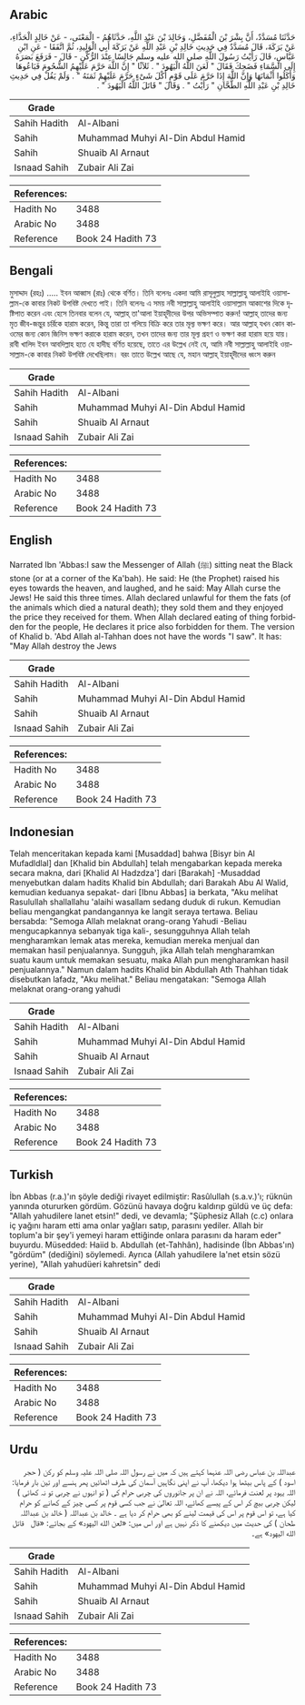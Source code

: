 ## Arabic


<div dir="rtl" lang="ar" style={{fontSize:'larger',backgroundColor:'#f8f9fa',padding:20}}>
حَدَّثَنَا مُسَدَّدٌ، أَنَّ بِشْرَ بْنَ الْمُفَضَّلِ، وَخَالِدَ بْنَ عَبْدِ اللَّهِ، حَدَّثَاهُمُ - الْمَعْنَى، - عَنْ خَالِدٍ الْحَذَّاءِ، عَنْ بَرَكَةَ، قَالَ مُسَدَّدٌ فِي حَدِيثِ خَالِدِ بْنِ عَبْدِ اللَّهِ عَنْ بَرَكَةَ أَبِي الْوَلِيدِ، ثُمَّ اتَّفَقَا - عَنِ ابْنِ عَبَّاسٍ، قَالَ رَأَيْتُ رَسُولَ اللَّهِ صلى الله عليه وسلم جَالِسًا عِنْدَ الرُّكْنِ - قَالَ - فَرَفَعَ بَصَرَهُ إِلَى السَّمَاءِ فَضَحِكَ فَقَالَ ‏"‏ لَعَنَ اللَّهُ الْيَهُودَ ‏"‏ ‏.‏ ثَلاَثًا ‏"‏ إِنَّ اللَّهَ حَرَّمَ عَلَيْهِمُ الشُّحُومَ فَبَاعُوهَا وَأَكَلُوا أَثْمَانَهَا وَإِنَّ اللَّهَ إِذَا حَرَّمَ عَلَى قَوْمٍ أَكْلَ شَىْءٍ حَرَّمَ عَلَيْهِمْ ثَمَنَهُ ‏"‏ ‏.‏ وَلَمْ يَقُلْ فِي حَدِيثِ خَالِدِ بْنِ عَبْدِ اللَّهِ الطَّحَّانِ ‏"‏ رَأَيْتُ ‏"‏ ‏.‏ وَقَالَ ‏"‏ قَاتَلَ اللَّهُ الْيَهُودَ ‏"‏ ‏.‏
</div>
<div style={{backgroundColor:'#f8f9fa',padding:20, marginBottom: 10}}><table> <thead> <tr> <th>Grade</th> <th></th> </tr> </thead> <tbody> <tr><td>Sahih Hadith</td><td>Al-Albani</td></tr><tr><td>Sahih</td><td>Muhammad Muhyi Al-Din Abdul Hamid</td></tr><tr><td>Sahih</td><td>Shuaib Al Arnaut</td></tr><tr><td>Isnaad Sahih</td><td>Zubair Ali Zai</td></tr></tbody></table><table> <thead> <tr> <th>References:</th> <th></th> </tr> </thead> <tbody><tr><td>Hadith No</td><td>3488</td></tr><tr><td>Arabic No</td><td>3488</td></tr><tr><td>Reference</td><td>Book 24 Hadith 73</td></tr></tbody></table></div>

## Bengali


<div dir="ltr" lang="bn" style={{fontSize:'larger',backgroundColor:'#f8f9fa',padding:20}}>
মুসাদ্দাদ (রহঃ) ..... ইবন আব্বাস (রাঃ) থেকে বর্ণিত। তিনি বলেনঃ একদা আমি রাসূলুল্লাহ সাল্লাল্লাহু আলাইহি ওয়াসাল্লাম-কে কাবার নিকট উপবিষ্ট দেখতে পাই। তিনি বলেনঃ এ সময় নবী সাল্লাল্লাহু আলাইহি ওয়াসাল্লাম আকাশের দিকে দৃষ্টিপাত করেন এবং হেসে তিনবার বলেন যে, আল্লাহ্‌ তা'আলা ইয়াহূদীদের উপর অভিসম্পাত করুন! আল্লাহ্‌ তাদের জন্য মৃত জীব-জন্তুর চর্রিকে হারাম করেন, কিন্তু তারা তা গলিয়ে বিক্রি করে তার মূল্য ভক্ষণ করে। আর আল্লাহ্‌ যখন কোন কাওমের জন্য কোন জিনিস ভক্ষণ করাকে হারাম করেন, তখন তাদের জন্য তার মূল্য গ্রহণ ও ভক্ষণ করা হারাম হয়ে যায়। রাবী খালিদ ইবন আবদিল্লাহ হতে যে হাদীছ বর্ণিত হয়েছে, তাতে এর উল্লেখ নেই যে, আমি নবী সাল্লাল্লাহু আলাইহি ওয়াসাল্লাম-কে কাবার নিকট উপবিষ্ট দেখেছিলাম। বরং তাতে উল্লেখ আছে যে, মহান আল্লাহ্‌ ইয়াহূদীদের ধ্বংস করুন
</div>
<div style={{backgroundColor:'#f8f9fa',padding:20, marginBottom: 10}}><table> <thead> <tr> <th>Grade</th> <th></th> </tr> </thead> <tbody> <tr><td>Sahih Hadith</td><td>Al-Albani</td></tr><tr><td>Sahih</td><td>Muhammad Muhyi Al-Din Abdul Hamid</td></tr><tr><td>Sahih</td><td>Shuaib Al Arnaut</td></tr><tr><td>Isnaad Sahih</td><td>Zubair Ali Zai</td></tr></tbody></table><table> <thead> <tr> <th>References:</th> <th></th> </tr> </thead> <tbody><tr><td>Hadith No</td><td>3488</td></tr><tr><td>Arabic No</td><td>3488</td></tr><tr><td>Reference</td><td>Book 24 Hadith 73</td></tr></tbody></table></div>

## English


<div dir="ltr" lang="en" style={{fontSize:'larger',backgroundColor:'#f8f9fa',padding:20}}>
Narrated Ibn 'Abbas:I saw the Messenger of Allah (ﷺ) sitting neat the Black stone (or at a corner of the Ka'bah). He said: He (the Prophet) raised his eyes towards the heaven, and laughed, and he said: May Allah curse the Jews! He said this three times. Allah declared unlawful for them the fats (of the animals which died a natural death); they sold them and they enjoyed the price they received for them. When Allah declared eating of thing forbidden for the people, He declares it price also forbidden for them. The version of Khalid b. 'Abd Allah al-Tahhan does not have the words "I saw". It has: "May Allah destroy the Jews
</div>
<div style={{backgroundColor:'#f8f9fa',padding:20, marginBottom: 10}}><table> <thead> <tr> <th>Grade</th> <th></th> </tr> </thead> <tbody> <tr><td>Sahih Hadith</td><td>Al-Albani</td></tr><tr><td>Sahih</td><td>Muhammad Muhyi Al-Din Abdul Hamid</td></tr><tr><td>Sahih</td><td>Shuaib Al Arnaut</td></tr><tr><td>Isnaad Sahih</td><td>Zubair Ali Zai</td></tr></tbody></table><table> <thead> <tr> <th>References:</th> <th></th> </tr> </thead> <tbody><tr><td>Hadith No</td><td>3488</td></tr><tr><td>Arabic No</td><td>3488</td></tr><tr><td>Reference</td><td>Book 24 Hadith 73</td></tr></tbody></table></div>

## Indonesian


<div dir="ltr" lang="id" style={{fontSize:'larger',backgroundColor:'#f8f9fa',padding:20}}>
Telah menceritakan kepada kami [Musaddad] bahwa [Bisyr bin Al Mufadldlal] dan [Khalid bin Abdullah] telah mengabarkan kepada mereka secara makna, dari [Khalid Al Hadzdza'] dari [Barakah] -Musaddad menyebutkan dalam hadits Khalid bin Abdullah; dari Barakah Abu Al Walid, kemudian keduanya sepakat- dari [Ibnu Abbas] ia berkata, "Aku melihat Rasulullah shallallahu 'alaihi wasallam sedang duduk di rukun. Kemudian beliau mengangkat pandangannya ke langit seraya tertawa. Beliau bersabda: "Semoga Allah melaknat orang-orang Yahudi -Beliau mengucapkannya sebanyak tiga kali-, sesungguhnya Allah telah mengharamkan lemak atas mereka, kemudian mereka menjual dan memakan hasil penjualannya. Sungguh, jika Allah telah mengharamkan suatu kaum untuk memakan sesuatu, maka Allah pun mengharamkan hasil penjualannya." Namun dalam hadits Khalid bin Abdullah Ath Thahhan tidak disebutkan lafadz, "Aku melihat." Beliau mengatakan: "Semoga Allah melaknat orang-orang yahudi
</div>
<div style={{backgroundColor:'#f8f9fa',padding:20, marginBottom: 10}}><table> <thead> <tr> <th>Grade</th> <th></th> </tr> </thead> <tbody> <tr><td>Sahih Hadith</td><td>Al-Albani</td></tr><tr><td>Sahih</td><td>Muhammad Muhyi Al-Din Abdul Hamid</td></tr><tr><td>Sahih</td><td>Shuaib Al Arnaut</td></tr><tr><td>Isnaad Sahih</td><td>Zubair Ali Zai</td></tr></tbody></table><table> <thead> <tr> <th>References:</th> <th></th> </tr> </thead> <tbody><tr><td>Hadith No</td><td>3488</td></tr><tr><td>Arabic No</td><td>3488</td></tr><tr><td>Reference</td><td>Book 24 Hadith 73</td></tr></tbody></table></div>

## Turkish


<div dir="ltr" lang="tr" style={{fontSize:'larger',backgroundColor:'#f8f9fa',padding:20}}>
İbn Abbas (r.a.)'ın şöyle dediği rivayet edilmiştir: Rasûlullah (s.a.v.)'ı; rüknün yanında otururken gördüm. Gözünü havaya doğru kaldırıp güldü ve üç defa: "Allah yahudilere lanet etsin!" dedi, ve devamla; "Şüphesiz Allah (c.c) onlara iç yağını haram etti ama onlar yağları satıp, parasını yediler. Allah bir toplum'a bir şey'i yemeyi haram ettiğinde onlara parasını da haram eder" buyurdu. Müsedded: Haiid b. Abdullah (et-Tahhân), hadisinde (İbn Abbas'ın) "gördüm" (dediğini) söylemedi. Ayrıca (Allah yahudilere la'net etsin sözü yerine), "Allah yahudüeri kahretsin" dedi
</div>
<div style={{backgroundColor:'#f8f9fa',padding:20, marginBottom: 10}}><table> <thead> <tr> <th>Grade</th> <th></th> </tr> </thead> <tbody> <tr><td>Sahih Hadith</td><td>Al-Albani</td></tr><tr><td>Sahih</td><td>Muhammad Muhyi Al-Din Abdul Hamid</td></tr><tr><td>Sahih</td><td>Shuaib Al Arnaut</td></tr><tr><td>Isnaad Sahih</td><td>Zubair Ali Zai</td></tr></tbody></table><table> <thead> <tr> <th>References:</th> <th></th> </tr> </thead> <tbody><tr><td>Hadith No</td><td>3488</td></tr><tr><td>Arabic No</td><td>3488</td></tr><tr><td>Reference</td><td>Book 24 Hadith 73</td></tr></tbody></table></div>

## Urdu


<div dir="rtl" lang="ur" style={{fontSize:'larger',backgroundColor:'#f8f9fa',padding:20}}>
عبداللہ بن عباس رضی اللہ عنہما کہتے ہیں کہ میں نے رسول اللہ صلی اللہ علیہ وسلم کو رکن ( حجر اسود ) کے پاس بیٹھا ہوا دیکھا، آپ نے اپنی نگاہیں آسمان کی طرف اٹھائیں پھر ہنسے اور تین بار فرمایا: اللہ یہود پر لعنت فرمائے، اللہ نے ان پر جانوروں کی چربی حرام کی ( تو انہوں نے چربی تو نہ کھائی ) لیکن چربی بیچ کر اس کے پیسے کھائے، اللہ تعالیٰ نے جب کسی قوم پر کسی چیز کے کھانے کو حرام کیا ہے، تو اس قوم پر اس کی قیمت لینے کو بھی حرام کر دیا ہے ۔ خالد بن عبداللہ ( خالد بن عبداللہ طحان ) کی حدیث میں دیکھنے کا ذکر نہیں ہے اور اس میں: «لعن الله اليهود» کے بجائے: «قال ‏ ‏ قاتل الله اليهود» ہے۔
</div>
<div style={{backgroundColor:'#f8f9fa',padding:20, marginBottom: 10}}><table> <thead> <tr> <th>Grade</th> <th></th> </tr> </thead> <tbody> <tr><td>Sahih Hadith</td><td>Al-Albani</td></tr><tr><td>Sahih</td><td>Muhammad Muhyi Al-Din Abdul Hamid</td></tr><tr><td>Sahih</td><td>Shuaib Al Arnaut</td></tr><tr><td>Isnaad Sahih</td><td>Zubair Ali Zai</td></tr></tbody></table><table> <thead> <tr> <th>References:</th> <th></th> </tr> </thead> <tbody><tr><td>Hadith No</td><td>3488</td></tr><tr><td>Arabic No</td><td>3488</td></tr><tr><td>Reference</td><td>Book 24 Hadith 73</td></tr></tbody></table></div>